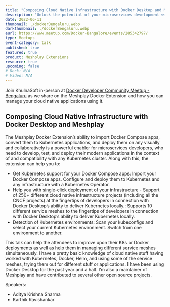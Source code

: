 ```yaml
---
title: "Composing Cloud Native Infrastructure with Docker Desktop and Meshplay"
description: "Unlock the potential of your microservices development with the Meshplay Docker Extension. Join speakers Aditya Krishna Sharma and Karthik Ravishankar as they showcase the extension's ability to import Docker Compose apps, seamlessly convert them to Kubernetes applications, and deploy them on any service mesh."
date: 2022-06-11
thumbnail: ./dockerBengaluru.webp
darkthumbnail: ./dockerBengaluru.webp
eurl: https://www.meetup.com/Docker-Bangalore/events/285342797/
type: Meetups
event-category: talk
published: true
featured: true
product: Meshplay Extensions
resource: true
upcoming: false
# Deck: N/A
# Video: N/A
---
```



<p>
  Join KhulnaSoft in-person at <a href="https://www.meetup.com/Docker-Bangalore/events/285342797/">Docker Developer Community Meetup - Bengaluru</a> as
  we share on the Meshplay Docker Extension and how you can manage your cloud native applications using it.
</p>


<h2>Composing Cloud Native Infrastructure with Docker Desktop and Meshplay</h2>


<p>

The Meshplay Docker Extension’s ability to import Docker Compose apps, convert them to Kubernetes applications, and deploy them on any visually and collaboratively is a powerful enabler for microservices developers, who need to develop, test, and deploy their modern applications in the context of and compatibility with any Kubernetes cluster. Along with this, the extension can help you to:

<ul>
<li>Get Kubernetes support for your Docker Compose apps: Import your Docker Compose apps. Configure and deploy them to Kubernetes and any infrastructure with a Kubernetes Operator.</li>
<li>Help you with single-click deployment of your infrastructure - Support of 250+ different cloud native infrastructure projects (including all the CNCF projects) at the fingertips of developers in connection with Docker Desktop’s ability to deliver Kubernetes locally.: Supports 10 different service meshes to the fingertips of developers in connection with Docker Desktop’s ability to deliver Kubernetes locally.</li>
<li>Detection of Kubernetes environments: Scan your kubeconfigs and select your current Kubernetes environment. Switch from one environment to another.</li>
</ul>

This talk can help the attendees to improve upon their K8s or Docker deployments as well as help them in managing different service meshes simultaneously. I have a pretty basic knowledge of cloud native stuff having worked with Kubernetes, Docker, Helm, and using some of the service meshes, trying them out for different stuff or applications. I have been using Docker Desktop for the past year and a half. I’m also a maintainer of Meshplay and have contributed to several other open source projects.

</p>

Speakers:

<ul>
  <li>
    <Link to="/community/members/adithya-krishna">Aditya Krishna Sharma</Link>
  </li>
  <li>Karthik Ravishankar
  </li>
</ul>

<br />
